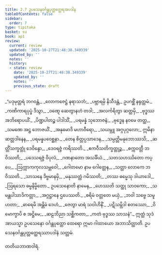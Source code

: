 ```yaml
---
title: 2.7 ဥပသေနဝင်္ဂန္တပုတ္တတ္ထေရအပဒါန
tableOfContents: false
sidebar:
  order: 7
type: tipitaka
basket: su
book: ap1
review:
  current: review
  updated: '2025-10-27T21:48:38.349339'
  updated_by: ''
  notes: ''
  history:
  - state: review
    date: '2025-10-27T21:48:38.349339'
    updated_by: ''
    notes: ''
    previous_state: draft
---
```



<ReviewStatus review={frontmatter.review} showDetails={true} />

<HypothesisAnnotation frontmatter={frontmatter} />

<DynamicBreadcrumb />

<Division number="86" book="ap1" e="ch" v="20" p="67">

<Paragraph number="793" type="verses" book="ap1">
_“ပဒုမုတ္တရံ ဘဂဝန္တံ,_  
_လောကဇေဋ္ဌံ နရာသဘံ;_  
_ပဗ္ဘာရမှိ နိသီဒန္တံ,_  
ဥပဂစ္ဆိံ နရုတ္တမံ._  

</Paragraph>

</Division>
<Division number="87" book="ap1" e="ch" v="20" p="68">

<Paragraph number="794" type="verses" book="ap1">
_ကဏိကာရပုပ္ဖံ ဒိသွာ,_  
_ဝဏ္ဋေ ဆေတွာနဟံ တဒါ;_  
_အလင်္ကရိတွာ ဆတ္တမှိ,_  
_ဗုဒ္ဓဿ အဘိရောပယိံ._  

</Paragraph>

</Division>
<Division number="88" book="ap1" e="ch" v="20" p="68">

<Paragraph number="795" type="verses" book="ap1">
_ပိဏ္ဍပါတဉ္စ ပါဒါသိံ,_  
_ပရမန္နံ သုဘောဇနံ;_  
_ဗုဒ္ဓေန နဝမေ တတ္ထ,_  
_သမဏေ အဋ္ဌ ဘောဇယိံ._  

</Paragraph>

</Division>
<Division number="89" book="ap1" e="ch" v="20" p="68">

<Paragraph number="796" type="verses" book="ap1">
_အနုမောဒိ မဟာဝီရော,_  
_သယမ္ဘူ အဂ္ဂပုဂ္ဂလော;_  
ဣမိနာ ဆတ္တဒါနေန,_  
_ပရမန္နပဝေစ္ဆနာ._  

</Paragraph>

</Division>
<Division number="90" book="ap1" e="ch" v="20" p="68">

<Paragraph number="797" type="verses" book="ap1">
_တေန စိတ္တပ္ပသာဒေန,_  
_သမ္ပတ္တိမနုဘောဿသိ;_  
_ဆတ္တိံသက္ခတ္တုံ ဒေဝိန္ဒော,_  
_ဒေဝရဇ္ဇံ ကရိဿတိ._  

</Paragraph>

</Division>
<Division number="91" book="ap1" e="ch" v="20" p="68">

<Paragraph number="798" type="verses" book="ap1">
_ဧကဝီသတိက္ခတ္တုဉ္စ,_  
_စက္ကဝတ္တီ ဘဝိဿတိ;_  
_ပဒေသရဇ္ဇံ ဝိပုလံ,_  
_ဂဏနာတော အသင်္ခိယံ._  

</Paragraph>

</Division>
<Division number="92" book="ap1" e="ch" v="20" p="68">

<Paragraph number="799" type="verses" book="ap1">
_သတသဟဿိတော ကပ္ပေ,_  
_ဩက္ကာကကုလသမ္ဘဝေါ;_  
_ဂေါတမော နာမ ဂေါတ္တေန,_  
_သတ္ထာ လောကေ ဘဝိဿတိ._  

</Paragraph>

</Division>
<Division number="93" book="ap1" e="ch" v="20" p="68">

<Paragraph number="800" type="verses" book="ap1">
_သာသနေ ဒိဗ္ဗမာနမှိ,_  
_မနုဿတ္တံ ဂမိဿတိ;_  
_တဿ ဓမ္မေသု ဒါယာဒေါ,_  
_ဩရသော ဓမ္မနိမ္မိတော._  

</Paragraph>

</Division>
<Division number="94" book="ap1" e="ch" v="20" p="68">

<Paragraph number="801" type="verses" book="ap1">
ဥပသေနောတိ နာမေန,_  
_ဟေဿတိ သတ္ထု သာဝကော;_  
_သမန္တပါသာဒိကတ္တာ,_  
_အဂ္ဂဋ္ဌာနေ ဌပေဿတိ._  

</Paragraph>

</Division>
<Division number="95" book="ap1" e="ch" v="20" p="68">

<Paragraph number="802" type="verses" book="ap1">
_စရိမံ ဝတ္တတေ မယှံ,_  
_ဘဝါ သဗ္ဗေ သမူဟတာ;_  
_ဓာရေမိ အန္တိမံ ဒေဟံ,_  
_ဇေတွာ မာရံ သဝါဟိနိံ._  

</Paragraph>

</Division>
<Division number="96" book="ap1" e="ch" v="20" p="68">

<Paragraph number="803" type="verses" book="ap1">
_ပဋိသမ္ဘိဒါ စတဿော,_  
_ဝိမောက္ခာပိ စ အဋ္ဌိမေ;_  
_ဆဠဘိညာ သစ္ဆိကတာ,_  
_ကတံ ဗုဒ္ဓဿ သာသနံ”._  

</Paragraph>

<Paragraph number="804" book="ap1">
ဣတ္ထံ သုဒံ အာယသ္မာ ဥပသေနော ဝင်္ဂန္တပုတ္တော ထေရော ဣမာ ဂါထာယော အဘာသိတ္ထာတိ.

</Paragraph>
</Division>

<Paragraph number="805" type="center" book="ap1">
ဥပသေနဝင်္ဂန္တပုတ္တတ္ထေရဿာပဒါနံ သတ္တမံ.

  
တတိယဘာဏဝါရံ.
</Paragraph>